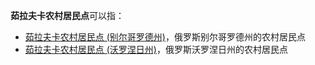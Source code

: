 '''茹拉夫卡农村居民点'''可以指：
* [[茹拉夫卡农村居民点_(别尔哥罗德州)|茹拉夫卡农村居民点 (别尔哥罗德州)]]，俄罗斯别尔哥罗德州的农村居民点
* [[茹拉夫卡农村居民点_(沃罗涅日州)|茹拉夫卡农村居民点 (沃罗涅日州)]]，俄罗斯沃罗涅日州的农村居民点

{{disambig|cat=俄语译名消歧义}}
